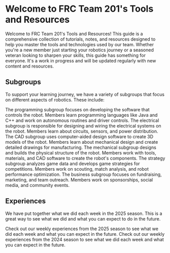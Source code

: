 

<Head>
    <title>FEDS-Handbook</title>
    <meta property="og:title" content="FEDS-Handbook" key="title" />
</Head>


# Welcome to FRC Team 201's Tools and Resources

Welcome to FRC Team 201's Tools and Resources! This guide is a comprehensive collection of tutorials, notes, and resources designed to help you master the tools and technologies used by our team. Whether you're a new member just starting your robotics journey or a seasoned veteran looking to sharpen your skills, this guide has something for everyone. It's a work in progress and will be updated regularly with new content and resources.



## Subgroups

To support your learning journey, we have a variety of subgroups that focus on different aspects of robotics. These include:

<Cards>
    <Card title="Programming" href="/Programming/Tools&Setup" icon={FaCode()}>
        The programming subgroup focuses on developing the software that controls the robot. Members learn programming languages like Java and C++ and work on autonomous routines and driver controls.
    </Card>
    <Card title="Electrical" href="/Electrical" icon={FaPlug()}>
        The electrical subgroup is responsible for designing and wiring the electrical systems on the robot. Members learn about circuits, sensors, and power distribution.
    </Card>
    <Card title="CAD" href="/CAD" icon={FaCube()}>
        The CAD subgroup uses computer-aided design software to create 3D models of the robot. Members learn about mechanical design and create detailed drawings for manufacturing.
    </Card>
    <Card title="Mechanical" href="/Mechanical" icon={ImCogs ()}>
        The mechanical subgroup designs and builds the physical structure of the robot. Members work with tools, materials, and CAD software to create the robot's components.
    </Card>
    <Card title="Strategy" href="/Strategy" icon={FaRegLightbulb ()}>
        The strategy subgroup analyzes game data and develops game strategies for competitions. Members work on scouting, match analysis, and robot performance optimization.
    </Card>
    <Card title="Business" href="/card" icon={FaBuildingShield ()}>
        The business subgroup focuses on fundraising, marketing, and team outreach. Members work on sponsorships, social media, and community events.
    </Card>

</Cards>

## Experiences

We have put together what we did each week in the 2025 season. This is a great way to see what we did and what you can expect to do in the future.

<Cards>
    <Card title="2025 Season" href="/Experiences/2025" icon={FaExpeditedssl()}>
        Check out our weekly experiences from the 2025 season to see what we did each week and what you can expect in the future.
    </Card>
    <Card title="Robot Safety System" href="/Experiences/RSS" icon={FaRobot()}>
        Check out our weekly experiences from the 2024 season to see what we did each week and what you can expect in the future.
    </Card>
</Cards>

